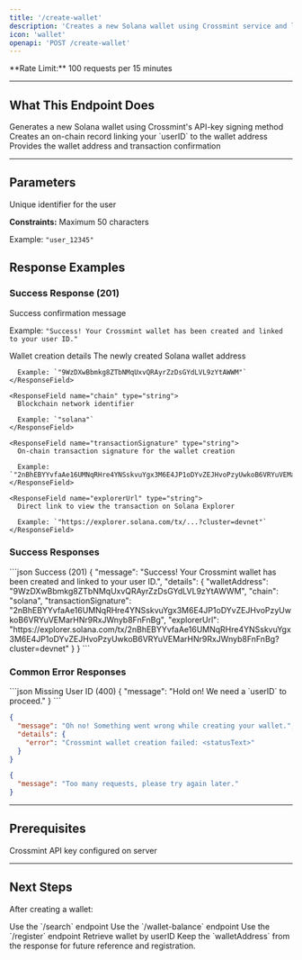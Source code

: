 ```yaml
---
title: '/create-wallet'
description: 'Creates a new Solana wallet using Crossmint service and links it to a user ID for easy management.'
icon: 'wallet'
openapi: 'POST /create-wallet'
---
```


<Info>
**Rate Limit:** 100 requests per 15 minutes
</Info>

---

## What This Endpoint Does

<Steps>
  <Step title="Creates Crossmint Wallet">
    Generates a new Solana wallet using Crossmint's API-key signing method
  </Step>
  <Step title="Stores User Relation">
    Creates an on-chain record linking your `userID` to the wallet address
  </Step>
  <Step title="Returns Details">
    Provides the wallet address and transaction confirmation
  </Step>
</Steps>

---

## Parameters

<ResponseField name="userID" type="string" required>
  Unique identifier for the user
  
  **Constraints:** Maximum 50 characters
  
  Example: `"user_12345"`
</ResponseField>





## Response Examples

### Success Response (201)

<ResponseField name="message" type="string">
  Success confirmation message
  
  Example: `"Success! Your Crossmint wallet has been created and linked to your user ID."`
</ResponseField>

<ResponseField name="details" type="object">
  Wallet creation details
  
  <Expandable title="Details Object">
    <ResponseField name="walletAddress" type="string">
      The newly created Solana wallet address
      
      Example: `"9WzDXwBbmkg8ZTbNMqUxvQRAyrZzDsGYdLVL9zYtAWWM"`
    </ResponseField>
    
    <ResponseField name="chain" type="string">
      Blockchain network identifier
      
      Example: `"solana"`
    </ResponseField>
    
    <ResponseField name="transactionSignature" type="string">
      On-chain transaction signature for the wallet creation
      
      Example: `"2nBhEBYYvfaAe16UMNqRHre4YNSskvuYgx3M6E4JP1oDYvZEJHvoPzyUwkoB6VRYuVEMarHNr9RxJWnyb8FnFnBg"`
    </ResponseField>
    
    <ResponseField name="explorerUrl" type="string">
      Direct link to view the transaction on Solana Explorer
      
      Example: `"https://explorer.solana.com/tx/...?cluster=devnet"`
    </ResponseField>
  </Expandable>
</ResponseField>

### Success Responses

<CodeGroup>
```json Success (201)
{
  "message": "Success! Your Crossmint wallet has been created and linked to your user ID.",
  "details": {
    "walletAddress": "9WzDXwBbmkg8ZTbNMqUxvQRAyrZzDsGYdLVL9zYtAWWM",
    "chain": "solana",
    "transactionSignature": "2nBhEBYYvfaAe16UMNqRHre4YNSskvuYgx3M6E4JP1oDYvZEJHvoPzyUwkoB6VRYuVEMarHNr9RxJWnyb8FnFnBg",
    "explorerUrl": "https://explorer.solana.com/tx/2nBhEBYYvfaAe16UMNqRHre4YNSskvuYgx3M6E4JP1oDYvZEJHvoPzyUwkoB6VRYuVEMarHNr9RxJWnyb8FnFnBg?cluster=devnet"
  }
}
```
</CodeGroup>

### Common Error Responses

<CodeGroup>
```json Missing User ID (400)
{
  "message": "Hold on! We need a `userID` to proceed."
}
```

```json Server Error (500)
{
  "message": "Oh no! Something went wrong while creating your wallet.",
  "details": {
    "error": "Crossmint wallet creation failed: <statusText>"
  }
}
```

```json Rate Limit (429)
{
  "message": "Too many requests, please try again later."
}
```
</CodeGroup>

---

## Prerequisites

<Check>Crossmint API key configured on server</Check>

---

## Next Steps

After creating a wallet:

<CardGroup cols={2}>
  <Card title="Search For Files" icon="coins" href="/essentials/search">
    Use the `/search` endpoint
  </Card>
  
  <Card title="Check Balance" icon="scale-balanced" href="/essentials/wallet-balance">
    Use the `/wallet-balance` endpoint
  </Card>
  
  <Card title="Register Files" icon="file-plus" href="/essentials/register">
    Use the `/register` endpoint
  </Card>
  
  <Card title="Find Wallet" icon="magnifying-glass" href="/api-reference/endpoint/find-wallet">
    Retrieve wallet by userID
  </Card>
</CardGroup>

<Tip>
Keep the `walletAddress` from the response for future reference and registration.
</Tip>
